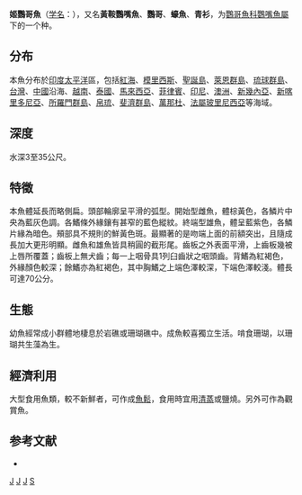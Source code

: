 {{Speciesbox 
| taxon = Scarus oviceps
| authority = Valenciennes, 1840
| image = Dark-capped Parrotfish.jpg
}}
'''姬鸚哥魚'''（[[学名|学名]]：{{lang|la|'''''Scarus oviceps'''''}}），又名'''黃鞍鸚嘴魚'''、'''鸚哥'''、'''蠔魚'''、'''青衫'''，为[[鸚哥魚科|鸚哥魚科]][[鸚嘴魚屬|鸚嘴魚屬]]下的一个种。

==分布==
本魚分布於[[印度|印度]][[太平洋|太平洋]]區，包括[[紅海|紅海]]、[[模里西斯|模里西斯]]、[[聖誕島|聖誕島]]、[[萊恩群島|萊恩群島]]、[[琉球群島|琉球群島]]、[[台灣|台灣]]、[[中國|中國]]沿海、[[越南|越南]]、[[泰國|泰國]]、[[馬來西亞|馬來西亞]]、[[菲律賓|菲律賓]]、[[印尼|印尼]]、[[澳洲|澳洲]]、[[新幾內亞|新幾內亞]]、[[新喀里多尼亞|新喀里多尼亞]]、[[所羅門群島|所羅門群島]]、[[帛琉|帛琉]]、[[斐濟群島|斐濟群島]]、[[萬那杜|萬那杜]]、[[法屬玻里尼西亞|法屬玻里尼西亞]]等海域。

==深度==
水深3至35公尺。

==特徵==
本魚體延長而略側扁。頭部輪廓呈平滑的弧型。開始型雌魚，體棕黃色，各鱗片中央為藍灰色調。各鰭條外緣鑲有甚窄的藍色縱紋。終端型雄魚，體呈藍紫色，各鱗片緣為暗色。頰部具不規則的鮮黃色斑。最顯著的是吻端上面的前額突出，且隨成長加大更形明顯。雌魚和雄魚皆具稍圓的截形尾。齒板之外表面平滑，上齒板幾被上唇所覆蓋；齒板上無犬齒；每一上咽骨具1列臼齒狀之咽頭齒。背鰭為紅褐色，外緣顏色較深；餘鰭亦為紅褐色，其中胸鰭之上端色澤較深，下端色澤較淺。體長可達70公分。

==生態==
幼魚經常成小群體地棲息於岩礁或珊瑚礁中。成魚較喜獨立生活。啃食珊瑚，以珊瑚共生藻為生。

==經濟利用==
大型食用魚類，較不新鮮者，可作成[[魚鬆|魚鬆]]，食用時宜用[[清蒸|清蒸]]或鹽燒。另外可作為觀賞魚。

==参考文献==
* {{TaiBNET| zh=姬鸚哥魚 | id=382453 | binomial=Scarus oviceps | authority=Valenciennes, 1840 | var= | accessdate=2013-01-24}}
{{Taxonbar|from=Q1822010}}

[[Category:食用魚|J]]
[[Category:觀賞魚|J]]
[[Category:鸚嘴魚屬|J]]
[[Category:1840年描述的魚類|S]]